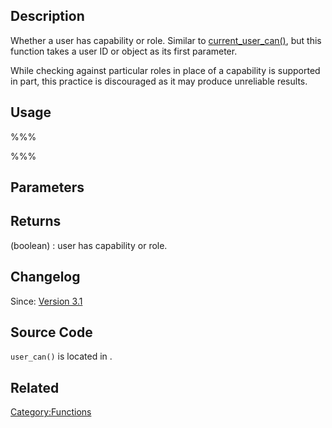 {{Languages|
{{en|Function Reference/user_can}}
{{it|Riferimento funzioni/user_can}}
{{ja|関数リファレンス/user_can}}
}}

== Description ==

Whether a user has capability or role. Similar to [[Function_Reference/current_user_can|current_user_can()]], but this function takes a user ID or object as its first parameter.

While checking against particular roles in place of a capability is supported in part, this practice is discouraged as it may produce unreliable results.

== Usage ==

%%% <?php user_can( $user, $capability ); ?> %%%

== Parameters ==

{{Parameter|$user|object or integer (ID)|required}}
{{Parameter|$capability|string|[[Roles and Capabilities|capability]] or role name.|required}}

== Returns ==
; (boolean) : user has capability or role.

== Changelog ==

Since: [[Version 3.1]]

== Source Code ==

<code>user_can()</code> is located in {{Trac|wp-includes/capabilities.php}}.

== Related ==

{{User Can Tags}}

{{Tag Footer}}

[[Category:Functions]]